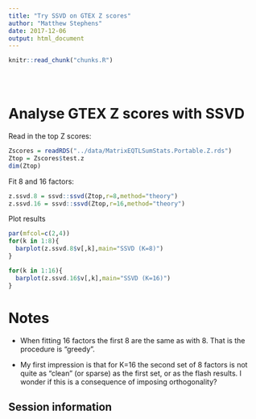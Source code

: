 ```yaml
---
title: "Try SSVD on GTEX Z scores"
author: "Matthew Stephens"
date: 2017-12-06
output: html_document
---
```


<!-- The file analysis/chunks.R contains chunks that define default settings
shared across the workflowr files. -->
```r
knitr::read_chunk("chunks.R")
```

<!-- Update knitr chunk options -->
```r
```

<!-- Insert the date the file was last updated -->
```r
```

<!-- Insert the code version (Git commit SHA1) if Git repository exists and R
 package git2r is installed -->
```r
```

<!-- Add your analysis here -->

# Analyse GTEX Z scores with SSVD

Read in the top Z scores:
```r
Zscores = readRDS("../data/MatrixEQTLSumStats.Portable.Z.rds")
Ztop = Zscores$test.z
dim(Ztop)
```

Fit 8 and 16 factors:
```r
z.ssvd.8 = ssvd::ssvd(Ztop,r=8,method="theory")
z.ssvd.16 = ssvd::ssvd(Ztop,r=16,method="theory")
```

Plot results
```r
par(mfcol=c(2,4))
for(k in 1:8){
  barplot(z.ssvd.8$v[,k],main="SSVD (K=8)")
}

for(k in 1:16){
  barplot(z.ssvd.16$v[,k],main="SSVD (K=16)")
}
```

# Notes

- When fitting 16 factors the first 8 are the same as with 8. That
is the procedure is "greedy". 

- My first impression is that for K=16 the second set of 8 factors is
not quite as "clean" (or sparse) as the first set, or as the flash results.
I wonder if this is a consequence of imposing orthogonality?



## Session information

<!-- Insert the session information into the document -->
```r
```
